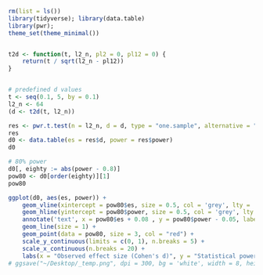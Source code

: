 ```r
rm(list = ls())
library(tidyverse); library(data.table)
library(pwr); 
theme_set(theme_minimal())


t2d <- function(t, l2_n, pl2 = 0, pl12 = 0) {
    return(t / sqrt(l2_n - pl12))
}


# predefined d values
t <- seq(0.1, 5, by = 0.1)
l2_n <- 64
(d <- t2d(t, l2_n))

res <- pwr.t.test(n = l2_n, d = d, type = "one.sample", alternative = "two.sided")
res
d0 <- data.table(es = res$d, power = res$power)
d0

# 80% power
d0[, eighty := abs(power - 0.8)]
pow80 <- d0[order(eighty)][1]
pow80

ggplot(d0, aes(es, power)) +
    geom_vline(xintercept = pow80$es, size = 0.5, col = 'grey', lty = 'dashed') +
    geom_hline(yintercept = pow80$power, size = 0.5, col = 'grey', lty = 'dashed') +
    annotate('text', x = pow80$es + 0.08 , y = pow80$power - 0.05, label = '80% statistical power') +
    geom_line(size = 1) +
    geom_point(data = pow80, size = 3, col = "red") +
    scale_y_continuous(limits = c(0, 1), n.breaks = 5) +
    scale_x_continuous(n.breaks = 20) +
    labs(x = "Observed effect size (Cohen's d)", y = "Statistical power when N = 64\n(two-sided test)")
# ggsave("~/Desktop/_temp.png", dpi = 300, bg = 'white', width = 8, height = 5)
```

